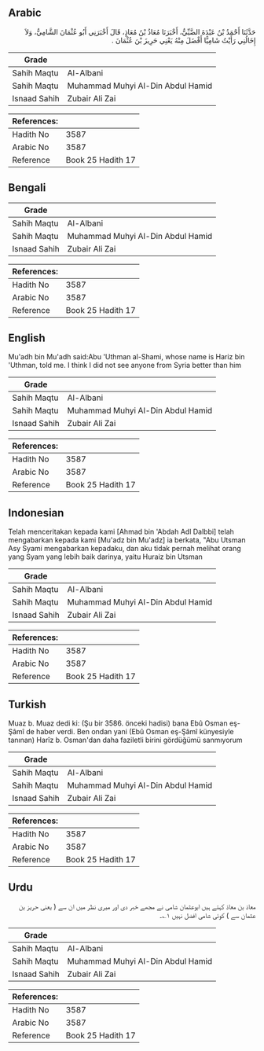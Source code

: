 ## Arabic


<div dir="rtl" lang="ar" style={{fontSize:'larger',backgroundColor:'#f8f9fa',padding:20}}>
حَدَّثَنَا أَحْمَدُ بْنُ عَبْدَةَ الضَّبِّيُّ، أَخْبَرَنَا مُعَاذُ بْنُ مُعَاذٍ، قَالَ أَخْبَرَنِي أَبُو عُثْمَانَ الشَّامِيُّ، وَلاَ إِخَالُنِي رَأَيْتُ شَامِيًّا أَفْضَلَ مِنْهُ يَعْنِي حَرِيزَ بْنَ عُثْمَانَ ‏.‏
</div>
<div style={{backgroundColor:'#f8f9fa',padding:20, marginBottom: 10}}><table> <thead> <tr> <th>Grade</th> <th></th> </tr> </thead> <tbody> <tr><td>Sahih Maqtu</td><td>Al-Albani</td></tr><tr><td>Sahih Maqtu</td><td>Muhammad Muhyi Al-Din Abdul Hamid</td></tr><tr><td>Isnaad Sahih</td><td>Zubair Ali Zai</td></tr></tbody></table><table> <thead> <tr> <th>References:</th> <th></th> </tr> </thead> <tbody><tr><td>Hadith No</td><td>3587</td></tr><tr><td>Arabic No</td><td>3587</td></tr><tr><td>Reference</td><td>Book 25 Hadith 17</td></tr></tbody></table></div>

## Bengali


<div dir="ltr" lang="bn" style={{fontSize:'larger',backgroundColor:'#f8f9fa',padding:20}}>

</div>
<div style={{backgroundColor:'#f8f9fa',padding:20, marginBottom: 10}}><table> <thead> <tr> <th>Grade</th> <th></th> </tr> </thead> <tbody> <tr><td>Sahih Maqtu</td><td>Al-Albani</td></tr><tr><td>Sahih Maqtu</td><td>Muhammad Muhyi Al-Din Abdul Hamid</td></tr><tr><td>Isnaad Sahih</td><td>Zubair Ali Zai</td></tr></tbody></table><table> <thead> <tr> <th>References:</th> <th></th> </tr> </thead> <tbody><tr><td>Hadith No</td><td>3587</td></tr><tr><td>Arabic No</td><td>3587</td></tr><tr><td>Reference</td><td>Book 25 Hadith 17</td></tr></tbody></table></div>

## English


<div dir="ltr" lang="en" style={{fontSize:'larger',backgroundColor:'#f8f9fa',padding:20}}>
Mu'adh bin Mu'adh said:Abu 'Uthman al-Shami, whose name is Hariz bin 'Uthman, told me. I think I did not see anyone from Syria better than him
</div>
<div style={{backgroundColor:'#f8f9fa',padding:20, marginBottom: 10}}><table> <thead> <tr> <th>Grade</th> <th></th> </tr> </thead> <tbody> <tr><td>Sahih Maqtu</td><td>Al-Albani</td></tr><tr><td>Sahih Maqtu</td><td>Muhammad Muhyi Al-Din Abdul Hamid</td></tr><tr><td>Isnaad Sahih</td><td>Zubair Ali Zai</td></tr></tbody></table><table> <thead> <tr> <th>References:</th> <th></th> </tr> </thead> <tbody><tr><td>Hadith No</td><td>3587</td></tr><tr><td>Arabic No</td><td>3587</td></tr><tr><td>Reference</td><td>Book 25 Hadith 17</td></tr></tbody></table></div>

## Indonesian


<div dir="ltr" lang="id" style={{fontSize:'larger',backgroundColor:'#f8f9fa',padding:20}}>
Telah menceritakan kepada kami [Ahmad bin 'Abdah Adl Dalbbi] telah mengabarkan kepada kami [Mu'adz bin Mu'adz] ia berkata, "Abu Utsman Asy Syami mengabarkan kepadaku, dan aku tidak pernah melihat orang yang Syam yang lebih baik darinya, yaitu Huraiz bin Utsman
</div>
<div style={{backgroundColor:'#f8f9fa',padding:20, marginBottom: 10}}><table> <thead> <tr> <th>Grade</th> <th></th> </tr> </thead> <tbody> <tr><td>Sahih Maqtu</td><td>Al-Albani</td></tr><tr><td>Sahih Maqtu</td><td>Muhammad Muhyi Al-Din Abdul Hamid</td></tr><tr><td>Isnaad Sahih</td><td>Zubair Ali Zai</td></tr></tbody></table><table> <thead> <tr> <th>References:</th> <th></th> </tr> </thead> <tbody><tr><td>Hadith No</td><td>3587</td></tr><tr><td>Arabic No</td><td>3587</td></tr><tr><td>Reference</td><td>Book 25 Hadith 17</td></tr></tbody></table></div>

## Turkish


<div dir="ltr" lang="tr" style={{fontSize:'larger',backgroundColor:'#f8f9fa',padding:20}}>
Muaz b. Muaz dedi ki: (Şu bir 3586. önceki hadisi) bana Ebû Osman eş-Şâmî de haber verdi. Ben ondan yani (Ebû Osman eş-Şâmî künyesiyle tanınan) Harîz b. Osman'dan daha faziletli birini gördüğümü sanmıyorum
</div>
<div style={{backgroundColor:'#f8f9fa',padding:20, marginBottom: 10}}><table> <thead> <tr> <th>Grade</th> <th></th> </tr> </thead> <tbody> <tr><td>Sahih Maqtu</td><td>Al-Albani</td></tr><tr><td>Sahih Maqtu</td><td>Muhammad Muhyi Al-Din Abdul Hamid</td></tr><tr><td>Isnaad Sahih</td><td>Zubair Ali Zai</td></tr></tbody></table><table> <thead> <tr> <th>References:</th> <th></th> </tr> </thead> <tbody><tr><td>Hadith No</td><td>3587</td></tr><tr><td>Arabic No</td><td>3587</td></tr><tr><td>Reference</td><td>Book 25 Hadith 17</td></tr></tbody></table></div>

## Urdu


<div dir="rtl" lang="ur" style={{fontSize:'larger',backgroundColor:'#f8f9fa',padding:20}}>
معاذ بن معاذ کہتے ہیں ابوعثمان شامی نے مجھے خبر دی اور میری نظر میں ان سے ( یعنی حریز بن عثمان سے ) کوئی شامی افضل نہیں ۱؎۔
</div>
<div style={{backgroundColor:'#f8f9fa',padding:20, marginBottom: 10}}><table> <thead> <tr> <th>Grade</th> <th></th> </tr> </thead> <tbody> <tr><td>Sahih Maqtu</td><td>Al-Albani</td></tr><tr><td>Sahih Maqtu</td><td>Muhammad Muhyi Al-Din Abdul Hamid</td></tr><tr><td>Isnaad Sahih</td><td>Zubair Ali Zai</td></tr></tbody></table><table> <thead> <tr> <th>References:</th> <th></th> </tr> </thead> <tbody><tr><td>Hadith No</td><td>3587</td></tr><tr><td>Arabic No</td><td>3587</td></tr><tr><td>Reference</td><td>Book 25 Hadith 17</td></tr></tbody></table></div>